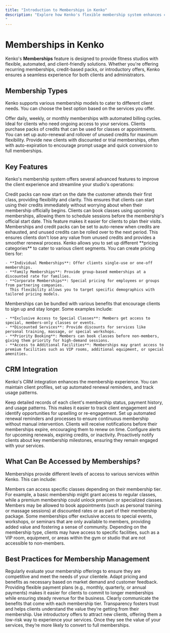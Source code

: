 ```yaml
---
title: "Introduction to Memberships in Kenko"
description: "Explore how Kenko's flexible membership system enhances client retention, streamlines billing, and integrates seamlessly with your CRM.
"
---
```


# Memberships in Kenko

Kenko's **Memberships** feature is designed to provide fitness studios with flexible, automated, and client-friendly solutions. Whether you're offering recurring memberships, credit-based packs, or introductory offers, Kenko ensures a seamless experience for both clients and administrators.

## Membership Types

Kenko supports various membership models to cater to different client needs. You can choose the best option based on the services you offer.

<Tabs>
  <Tab title="Recurring Memberships">
    Offer daily, weekly, or monthly memberships with automated billing cycles. Ideal for clients who need ongoing access to your services.
  </Tab>
  <Tab title="Credit-Based Packs">
    Clients purchase packs of credits that can be used for classes or appointments. You can set up auto-renewal and rollover of unused credits for maximum flexibility.
  </Tab>
  <Tab title="Introductory Offers">
    Provide new clients with discounted or trial memberships, often with auto-expiration to encourage prompt usage and quick conversion to full memberships.
  </Tab>
</Tabs>

## Key Features

Kenko's membership system offers several advanced features to improve the client experience and streamline your studio's operations:

<AccordionGroup>
  <Accordion title="Start on First Use" icon="calendar">
    Credit packs can now start on the date the customer attends their first class, providing flexibility and clarity. This ensures that clients can start using their credits immediately without worrying about when their membership officially begins.
  </Accordion>
  <Accordion title="Upcoming Memberships" icon="calendar-check">
    Clients can book classes using upcoming memberships, allowing them to schedule sessions before the membership's official start date. This feature makes it easier for clients to plan their visits.
  </Accordion>
  <Accordion title="Auto-Renewal & Rollover" icon="repeat">
    Memberships and credit packs can be set to auto-renew when credits are exhausted, and unused credits can be rolled over to the next period. This ensures clients don't lose any value from unused credits and provides a smoother renewal process.
  </Accordion>
  <Accordion title="Pricing Categories" icon="tags">
    Kenko allows you to set up different **pricing categories** to cater to various client segments. You can create pricing tiers for:

    - **Individual Memberships**: Offer clients single-use or one-off memberships.
    - **Family Memberships**: Provide group-based memberships at a discounted rate for families.
    - **Corporate Memberships**: Special pricing for employees or groups from partnering companies.
      This flexibility allows you to target specific demographics with tailored pricing models.
  </Accordion>
  <Accordion title="Membership Benefits" icon="gift">
    Memberships can be bundled with various benefits that encourage clients to sign up and stay longer. Some examples include:

    - **Exclusive Access to Special Classes**: Members get access to special, members-only classes or events.
    - **Discounted Services**: Provide discounts for services like personal training, massage, or special workshops.
    - **Priority Booking**: Members can book classes before non-members, giving them priority for high-demand sessions.
    - **Access to Additional Facilities**: Memberships may grant access to premium facilities such as VIP rooms, additional equipment, or special amenities.
  </Accordion>
</AccordionGroup>

## CRM Integration

Kenko's CRM integration enhances the membership experience. You can maintain client profiles, set up automated renewal reminders, and track usage patterns.

<AccordionGroup>
  <Accordion title="Client Profiles" icon="user">
    Keep detailed records of each client's membership status, payment history, and usage patterns. This makes it easier to track client engagement and identify opportunities for upselling or re-engagement.
  </Accordion>
  <Accordion title="Automated Renewals" icon="rotate">
    Set up automated renewal reminders and processes to ensure continuous membership without manual intervention. Clients will receive notifications before their memberships expire, encouraging them to renew on time.
  </Accordion>
  <Accordion title="Custom Alerts" icon="bell">
    Configure alerts for upcoming renewals, expiring credits, or inactivity. Proactively notify clients about key membership milestones, ensuring they remain engaged with your services.
  </Accordion>
</AccordionGroup>

## What Can Be Accessed by Memberships?

Memberships provide different levels of access to various services within Kenko. This can include:

<AccordionGroup>
  <Accordion title="Classes Access" icon="users">
    Members can access specific classes depending on their membership tier. For example, a basic membership might grant access to regular classes, while a premium membership could unlock premium or specialized classes.
  </Accordion>
  <Accordion title="Appointments Access" icon="calendar-check">
    Members may be allowed to book appointments (such as personal training or massage sessions) at discounted rates or as part of their membership package.
  </Accordion>
  <Accordion title="Exclusive Events & Workshops" icon="star">
    Some memberships offer exclusive access to special events, workshops, or seminars that are only available to members, providing added value and fostering a sense of community.
  </Accordion>
  <Accordion title="Facility Access" icon="building">
    Depending on the membership type, clients may have access to specific facilities, such as a VIP room, equipment, or areas within the gym or studio that are not accessible to non-members.
  </Accordion>
</AccordionGroup>

## Best Practices for Membership Management

<CardGroup cols="2">
  <Card title="Review Membership Levels Regularly" icon="eye">
    Regularly evaluate your membership offerings to ensure they are competitive and meet the needs of your clientele. Adapt pricing and benefits as necessary based on market demand and customer feedback.
  </Card>
  <Card title="Offer Flexibility in Payment Options" icon="credit-card">
    Providing flexible payment plans (e.g., monthly, quarterly, or annual payments) makes it easier for clients to commit to longer memberships while ensuring steady revenue for the business.
  </Card>
  <Card title="Provide Transparent Benefits" icon="gift">
    Clearly communicate the benefits that come with each membership tier. Transparency fosters trust and helps clients understand the value they’re getting from their membership.
  </Card>
  <Card title="Utilize Introductory Offers" icon="tags">
    Use introductory offers to attract new clients, offering them a low-risk way to experience your services. Once they see the value of your services, they’re more likely to convert to full memberships.
  </Card>
</CardGroup>